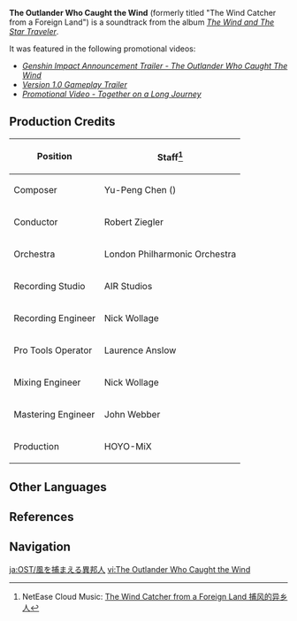 {{DISPLAYTITLE:The Outlander Who Caught the Wind}}
{{About|the soundtrack|the Archon Quest act|The Outlander Who Caught the Wind}}
{{Soundtrack Infobox
|title          = The Outlander Who Caught the Wind
|image          = The Wind and The Star Traveler.png
|album          = The Wind and The Star Traveler
|disc           =
|number         = 15
|featured       = GENSHIN CONCERT 2021 "Melodies of an Endless Journey" (CD)
|featured2      =
|featured3      =
|featured_disc  = B
|featured_disc2 =
|featured_disc3 =
|youtube_id     = ROfl_4NUSZs
|spotify_id     = 2otumcZdotztIUfRshnj0I
|played_in      = Genshin Impact Announcement Trailer
|during         = Promotional videos
|domain         =
|previous       = Happy Journey
|next           = 
}}
'''The Outlander Who Caught the Wind''' (formerly titled "The Wind Catcher from a Foreign Land") is a soundtrack from the album ''[[The Wind and The Star Traveler]]''.

It was featured in the following promotional videos:
* ''[https://youtu.be/lMdsrZ1otlA Genshin Impact Announcement Trailer - The Outlander Who Caught The Wind]''
* ''[https://youtu.be/SY3XGzDousM Version 1.0 Gameplay Trailer]''
* ''[https://youtu.be/SxGma3zMzgo Promotional Video - Together on a Long Journey]''

==Production Credits==
{| class="wikitable" style="text-align:left; height:0.5em"
! Position
! Staff<ref>NetEase Cloud Music: [https://music.163.com/#/song?id=1455707354 The Wind Catcher from a Foreign Land 捕风的异乡人]</ref>
|-
! Composer
| Yu-Peng Chen ({{zh|陈致逸}})
|-
! Conductor
| Robert Ziegler
|-
! Orchestra
| London Philharmonic Orchestra
|-
! Recording Studio
| AIR Studios
|-
! Recording Engineer
| Nick Wollage
|-
! Pro Tools Operator
| Laurence Anslow
|-
! Mixing Engineer
| Nick Wollage
|-
! Mastering Engineer
| John Webber
|-
! Production
| HOYO-MiX
|}
<!--
==Trivia==
-->

==Other Languages==
{{Other Languages
|en      = The Wind Catcher from a Foreign Land<br />The Outlander Who Caught the Wind
|zhs     = 捕风的异乡人
|zhs_rm  = Bǔfēng de Yìxiāngrén
|zht     = 捕風的異鄉人
|zht_rm  = Bǔfēng de Yìxiāngrén
|zh_tl   = 
|ja      = 風を捕まえる異邦人
|ja_rm   = Kaze wo Tsukamaeru Ihoujin
|ja_tl   = 
|ko      = 바람 잡는 {{tt|이방인|異邦人}}
|ko_rm   = Baram Japneun Ibang'in
|ko_tl   = The Foreigner Who Catches the Wind
|tr      = 
|it      = 
}}

==References==
{{Reflist}}

==Navigation==
{{Soundtrack Navbox|The Wind and The Star Traveler}}

[[ja:OST/風を捕まえる異邦人]]
[[vi:The Outlander Who Caught the Wind]]